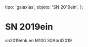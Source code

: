 
  tipo: 'galaxias',
  objeto: 'SN 2019ein',
};

# SN 2019ein

<Imagen
  src="registro/sn2019-ein_20190430_snm51.jpg"
  fecha="20190430"
/>

sn2019ehk en M100 30Abril2019